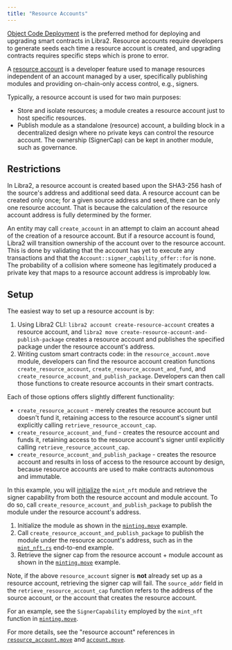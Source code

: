 ```yaml
---
title: "Resource Accounts"
---
```


[Object Code Deployment](/build/smart-contracts/deployment) is the preferred method for deploying and upgrading smart contracts in Libra2. Resource accounts require developers to generate seeds
each time a resource account is created, and upgrading contracts requires specific steps which is prone to error.

A [resource account](https://github.com/libra2org/libra2-core/blob/main/libra2-move/framework/libra2-framework/sources/resource_account.move)
is a developer feature used to manage resources independent of an account
managed by a user, specifically publishing modules and providing on-chain-only
access control, e.g., signers.

Typically, a resource account is used for two main purposes:

- Store and isolate resources; a module creates a resource account just to host
  specific resources.
- Publish module as a standalone (resource) account, a building block in a
  decentralized design where no private keys can control the resource account. The
  ownership (SignerCap) can be kept in another module, such as governance.

## Restrictions

In Libra2, a resource account is created based upon the SHA3-256 hash of the
source's address and additional seed data. A resource account can be created
only once; for a given source address and seed, there can be only one resource
account. That is because the calculation of the resource account address is
fully determined by the former.

An entity may call `create_account` in an attempt to claim an account ahead of
the creation of a resource account. But if a resource account is found, Libra2
will transition ownership of the account over to the resource account. This is
done by validating that the account has yet to execute any transactions and that
the `Account::signer_capbility_offer::for` is none. The probability of a
collision where someone has legitimately produced a private key that maps to a
resource account address is improbably low.

## Setup

The easiest way to set up a resource account is by:

1. Using Libra2 CLI: `libra2 account create-resource-account` creates a resource
   account, and `libra2 move create-resource-account-and-publish-package` creates a
   resource account and publishes the specified package under the resource account's
   address.
2. Writing custom smart contracts code: in the `resource_account.move` module,
   developers can find the resource account creation functions
   `create_resource_account`, `create_resource_account_and_fund`, and
   `create_resource_account_and_publish_package`. Developers can then call those
   functions to create resource accounts in their smart contracts.

Each of those options offers slightly different functionality:

- `create_resource_account` - merely creates the resource account but doesn't
  fund it, retaining access to the resource account's signer until explicitly
  calling `retrieve_resource_account_cap`.
- `create_resource_account_and_fund` - creates the resource account and funds it,
  retaining access to the resource account's signer until explicitly calling
  `retrieve_resource_account_cap`.
- `create_resource_account_and_publish_package` - creates the resource account
  and results in loss of access to the resource account by design, because
  resource accounts are used to make contracts autonomous and immutable.

In this example, you will [initialize](https://github.com/libra2org/libra2-core/blob/2e9d8ee759fcd3f6e831034f05c1656b1c48efc4/libra2-move/move-examples/mint_nft/sources/minting.move#L73) the `mint_nft` module and retrieve
the signer capability from both the resource account and module account. To do
so, call `create_resource_account_and_publish_package` to publish the module
under the resource account's address.

1. Initialize the module as shown in the [`minting.move`](https://github.com/libra2org/libra2-core/blob/2e9d8ee759fcd3f6e831034f05c1656b1c48efc4/libra2-move/move-examples/mint_nft/sources/minting.move#L73) example.
2. Call `create_resource_account_and_publish_package` to publish the module
   under the resource account's address, such as in the [`mint_nft.rs`](https://github.com/libra2org/libra2-core/blob/main/libra2-move/e2e-move-tests/src/tests/mint_nft.rs#L62)
   end-to-end example.
3. Retrieve the signer cap from the resource account + module account as shown
   in the [`minting.move`](https://github.com/libra2org/libra2-core/blob/2e9d8ee759fcd3f6e831034f05c1656b1c48efc4/libra2-move/move-examples/mint_nft/sources/minting.move#L83) example.

Note, if the above `resource_account` signer is **not** already set up as a
resource account, retrieving the signer cap will fail. The `source_addr` field
in the `retrieve_resource_account_cap` function refers to the address of the
source account, or the account that creates the resource account.

For an example, see the `SignerCapability` employed by the `mint_nft` function
in [`minting.move`](https://github.com/libra2org/libra2-core/blob/2e9d8ee759fcd3f6e831034f05c1656b1c48efc4/libra2-move/move-examples/mint_nft/sources/minting.move#L143-L181).

For more details, see the "resource account" references in [`resource_account.move`](https://github.com/libra2org/libra2-core/blob/main/libra2-move/framework/libra2-framework/sources/resource_account.move)
and [`account.move`](https://github.com/libra2org/libra2-core/blob/main/libra2-move/framework/libra2-framework/sources/account/account.move).
